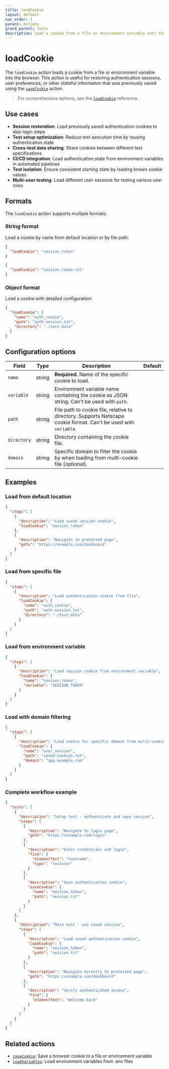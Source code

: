 ```yaml
---
title: loadCookie
layout: default
nav_order: 1
parent: Actions
grand_parent: Tests
description: Load a cookie from a file or environment variable into the browser.
---
```


# loadCookie

The `loadCookie` action loads a cookie from a file or environment variable into the browser. This action is useful for restoring authentication sessions, user preferences, or other stateful information that was previously saved using the [`saveCookie`](/docs/get-started/actions/saveCookie) action.

> For comprehensive options, see the [`loadCookie`](/docs/references/schemas/loadcookie) reference.

## Use cases

- **Session restoration**: Load previously saved authentication cookies to skip login steps
- **Test setup optimization**: Reduce test execution time by reusing authentication state
- **Cross-test data sharing**: Share cookies between different test specifications
- **CI/CD integration**: Load authentication state from environment variables in automated pipelines
- **Test isolation**: Ensure consistent starting state by loading known cookie values
- **Multi-user testing**: Load different user sessions for testing various user roles

## Formats

The `loadCookie` action supports multiple formats:

### String format

Load a cookie by name from default location or by file path:

```json title="Load from environment variable"
{
  "loadCookie": "session_token"
}
```

```json title="Load from file"
{
  "loadCookie": "session_token.txt"
}
```

### Object format

Load a cookie with detailed configuration:

```json
{
  "loadCookie": {
    "name": "auth_cookie",
    "path": "auth-session.txt",
    "directory": "./test-data"
  }
}
```

## Configuration options

| Field | Type | Description | Default |
|-------|------|-------------|---------|
| `name` | string | **Required.** Name of the specific cookie to load. | |
| `variable` | string | Environment variable name containing the cookie as JSON string. Can't be used with `path`. | |
| `path` | string | File path to cookie file, relative to directory. Supports Netscape cookie format. Can't be used with `variable`. | |
| `directory` | string | Directory containing the cookie file. | |
| `domain` | string | Specific domain to filter the cookie by when loading from multi-cookie file (optional). | |

## Examples

### Load from default location

```json
{
  "steps": [
    {
      "description": "Load saved session cookie",
      "loadCookie": "session_token"
    },
    {
      "description": "Navigate to protected page",
      "goTo": "https://example.com/dashboard"
    }
  ]
}
```

### Load from specific file

```json
{
  "steps": [
    {
      "description": "Load authentication cookie from file",
      "loadCookie": {
        "name": "auth_cookie",
        "path": "auth-session.txt",
        "directory": "./test-data"
      }
    }
  ]
}
```

### Load from environment variable

```json
{
  "steps": [
    {
      "description": "Load session cookie from environment variable",
      "loadCookie": {
        "name": "session_token",
        "variable": "SESSION_TOKEN"
      }
    }
  ]
}
```

### Load with domain filtering

```json
{
  "steps": [
    {
      "description": "Load cookie for specific domain from multi-cookie file",
      "loadCookie": {
        "name": "user_session",
        "path": "saved-cookies.txt",
        "domain": "app.example.com"
      }
    }
  ]
}
```

### Complete workflow example

```json
{
  "tests": [
    {
      "description": "Setup test - authenticate and save session",
      "steps": [
        {
          "description": "Navigate to login page",
          "goTo": "https://example.com/login"
        },
        {
          "description": "Enter credentials and login",
          "find": {
            "elementText": "Username",
            "type": "testuser"
          }
        },
        {
          "description": "Save authentication cookie",
          "saveCookie": {
            "name": "session_token",
            "path": "session.txt"
          }
        }
      ]
    },
    {
      "description": "Main test - use saved session",
      "steps": [
        {
          "description": "Load saved authentication cookie",
          "loadCookie": {
            "name": "session_token",
            "path": "session.txt"
          }
        },
        {
          "description": "Navigate directly to protected page",
          "goTo": "https://example.com/dashboard"
        },
        {
          "description": "Verify authenticated access",
          "find": {
            "elementText": "Welcome back"
          }
        }
      ]
    }
  ]
}
```

## Related actions

- [`saveCookie`](/docs/get-started/actions/saveCookie): Save a browser cookie to a file or environment variable
- [`loadVariables`](/docs/get-started/actions/loadVariables): Load environment variables from .env files